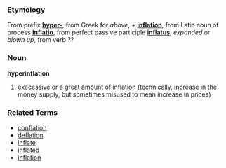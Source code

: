 ===Etymology===
From prefix '''[[hyper-]]''', from Greek for ''above'', + '''[[inflation]]''', from Latin noun of process '''[[inflatio]]''', from perfect passive participle '''[[inflatus]]''', ''expanded'' or ''blown up'', from verb ??

===Noun===
'''hyperinflation'''

# execessive or a great amount of [[inflation]] (technically, increase in the money supply, but sometimes misused to mean increase in prices)

===Related Terms===
*[[conflation]]
*[[deflation]]
*[[inflate]]
*[[inflated]]
*[[inflation]]